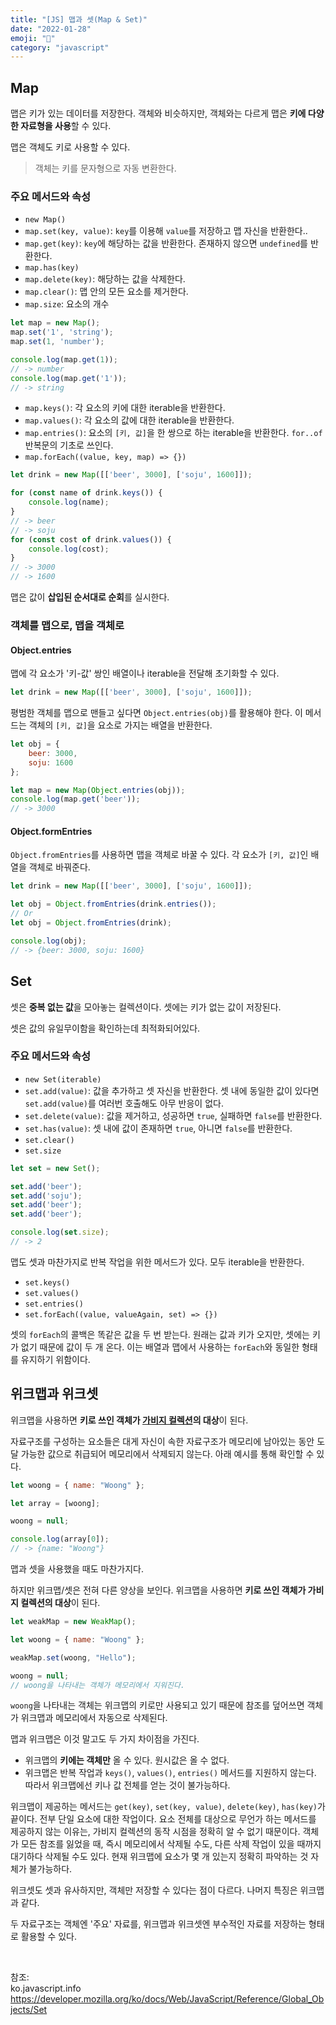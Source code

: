 ```yaml
---
title: "[JS] 맵과 셋(Map & Set)" 
date: "2022-01-28"
emoji: "🎣"
category: "javascript"
---
```

## Map
맵은 키가 있는 데이터를 저장한다. 객체와 비슷하지만, 객체와는 다르게 맵은 **키에 다양한 자료형을 사용**할 수 있다.

맵은 객체도 키로 사용할 수 있다.

> 객체는 키를 문자형으로 자동 변환한다.

### 주요 메서드와 속성
- `new Map()`
- `map.set(key, value)`: `key`를 이용해 `value`를 저장하고 맵 자신을 반환한다..
- `map.get(key)`: `key`에 해당하는 값을 반환한다. 존재하지 않으면 `undefined`를 반환한다.
- `map.has(key)`
- `map.delete(key)`: 해당하는 값을 삭제한다.
- `map.clear()`: 맵 안의 모든 요소를 제거한다.
- `map.size`: 요소의 개수

```js
let map = new Map();
map.set('1', 'string');
map.set(1, 'number');

console.log(map.get(1));
// -> number
console.log(map.get('1'));
// -> string
```

- `map.keys()`: 각 요소의 키에 대한 iterable을 반환한다.
- `map.values()`: 각 요소의 값에 대한 iterable을 반환한다.
- `map.entries()`: 요소의 `[키, 값]`을 한 쌍으로 하는 iterable을 반환한다. `for..of` 반복문의 기초로 쓰인다.
- `map.forEach((value, key, map) => {})`

```js
let drink = new Map([['beer', 3000], ['soju', 1600]]);

for (const name of drink.keys()) {
    console.log(name);
}
// -> beer
// -> soju
for (const cost of drink.values()) {
    console.log(cost);
}
// -> 3000
// -> 1600
```

맵은 값이 **삽입된 순서대로 순회**를 실시한다.

### 객체를 맵으로, 맵을 객체로
#### Object.entries
맵에 각 요소가 '키-값' 쌍인 배열이나 iterable을 전달해 초기화할 수 있다.
```js
let drink = new Map([['beer', 3000], ['soju', 1600]]);
```
평범한 객체를 맵으로 맨들고 싶다면 `Object.entries(obj)`를 활용해야 한다. 이 메서드는 객체의 `[키, 값]`을 요소로 가지는 배열을 반환한다.
```js
let obj = {
    beer: 3000,
    soju: 1600
};

let map = new Map(Object.entries(obj));
console.log(map.get('beer'));
// -> 3000
```
#### Object.formEntries
`Object.fromEntries`를 사용하면 맵을 객체로 바꿀 수 있다. 각 요소가 `[키, 값]`인 배열을 객체로 바꿔준다.
```js
let drink = new Map([['beer', 3000], ['soju', 1600]]);

let obj = Object.fromEntries(drink.entries());
// Or
let obj = Object.fromEntries(drink);

console.log(obj);
// -> {beer: 3000, soju: 1600}
```
## Set
셋은 **중복 없는 값**을 모아놓는 컬렉션이다. 셋에는 키가 없는 값이 저장된다.

셋은 값의 유일무이함을 확인하는데 최적화되어있다.

### 주요 메서드와 속성
- `new Set(iterable)`
- `set.add(value)`: 값을 추가하고 셋 자신을 반환한다. 셋 내에 동일한 값이 있다면 `set.add(value)`를 여러번 호출해도 아무 반응이 없다.
- `set.delete(value)`: 값을 제거하고, 성공하면 `true`, 실패하면 `false`를 반환한다.
- `set.has(value)`: 셋 내에 값이 존재하면 `true`, 아니면 `false`를 반환한다.
- `set.clear()`
- `set.size`

```js
let set = new Set();

set.add('beer');
set.add('soju');
set.add('beer');
set.add('beer');

console.log(set.size);
// -> 2
```

맵도 셋과 마찬가지로 반복 작업을 위한 메서드가 있다. 모두 iterable을 반환한다.

- `set.keys()`
- `set.values()`
- `set.entries()`
- `set.forEach((value, valueAgain, set) => {})`

셋의 `forEach`의 콜백은 똑같은 값을 두 번 받는다. 원래는 값과 키가 오지만, 셋에는 키가 없기 때문에 값이 두 개 온다.
이는 배열과 맵에서 사용하는 `forEach`와 동일한 형태를 유지하기 위함이다.

## 위크맵과 위크셋
위크맵을 사용하면 **키로 쓰인 객체가 [가비지 컬렉션](https://woong-jae.com/javascript/220118-garbage-collection)의 대상**이 된다. 

자료구조를 구성하는 요소들은 대게 자신이 속한 자료구조가 메모리에 남아있는 동안 도달 가능한 값으로 취급되어 메모리에서 삭제되지 않는다. 아래 예시를 통해 확인할 수 있다.

```js
let woong = { name: "Woong" };

let array = [woong];

woong = null;

console.log(array[0]);
// -> {name: "Woong"}
```

맵과 셋을 사용했을 때도 마찬가지다.

하지만 위크맵/셋은 전혀 다른 양상을 보인다. 위크맵을 사용하면 **키로 쓰인 객체가 가비지 컬렉션의 대상**이 된다.

```js
let weakMap = new WeakMap();

let woong = { name: "Woong" };

weakMap.set(woong, "Hello");

woong = null;
// woong을 나타내는 객체가 메모리에서 지워진다.
```

`woong`을 나타내는 객체는 위크맵의 키로만 사용되고 있기 때문에 참조를 덮어쓰면 객체가 위크맵과 메모리에서 자동으로 삭제된다.

맵과 위크맵은 이것 말고도 두 가지 차이점을 가진다.
- 위크맵의 **키에는 객체만** 올 수 있다. 원시값은 올 수 없다.
- 위크맵은 반복 작업과 `keys()`, `values()`, `entries()` 메서드를 지원하지 않는다. 따라서 위크맵에선 키나 값 전체를 얻는 것이 불가능하다.

위크맵이 제공하는 메서드는 `get(key)`, `set(key, value)`, `delete(key)`, `has(key)`가 끝이다. 전부 단일 요소에 대한 작업이다.
요소 전체를 대상으로 무언가 하는 메서드를 제공하지 않는 이유는, 가비지 컬렉션의 동작 시점을 정확히 알 수 없기 때문이다.
객체가 모든 참조를 잃었을 때, 즉시 메모리에서 삭제될 수도, 다른 삭제 작업이 있을 때까지 대기하다 삭제될 수도 있다.
현재 위크맵에 요소가 몇 개 있는지 정확히 파악하는 것 자체가 불가능하다.

위크셋도 셋과 유사하지만, 객체만 저장할 수 있다는 점이 다르다. 나머지 특징은 위크맵과 같다.

두 자료구조는 객체엔 '주요' 자료를, 위크맵과 위크셋엔 부수적인 자료를 저장하는 형태로 활용할 수 있다. 

<br/>

참조:  
ko.javascript.info  
<https://developer.mozilla.org/ko/docs/Web/JavaScript/Reference/Global_Objects/Set>